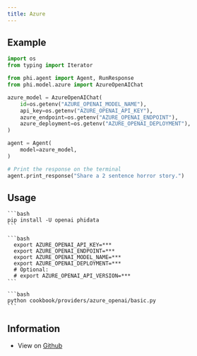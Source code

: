 ```yaml
---
title: Azure
---
```


## Example

<CodeGroup>

```python agent.py
import os
from typing import Iterator

from phi.agent import Agent, RunResponse
from phi.model.azure import AzureOpenAIChat

azure_model = AzureOpenAIChat(
    id=os.getenv("AZURE_OPENAI_MODEL_NAME"),
    api_key=os.getenv("AZURE_OPENAI_API_KEY"),
    azure_endpoint=os.getenv("AZURE_OPENAI_ENDPOINT"),
    azure_deployment=os.getenv("AZURE_OPENAI_DEPLOYMENT"),
)

agent = Agent(
    model=azure_model,
)

# Print the response on the terminal
agent.print_response("Share a 2 sentence horror story.")
```

</CodeGroup>

## Usage

<Steps>
  <Snippet file="create-venv-step.mdx" />

  <Step title="Install libraries">

    ```bash
    pip install -U openai phidata
    ```

  </Step>

  <Step title="Export Environment Variables">

    ```bash
      export AZURE_OPENAI_API_KEY=***
      export AZURE_OPENAI_ENDPOINT=***
      export AZURE_OPENAI_MODEL_NAME=***
      export AZURE_OPENAI_DEPLOYMENT=***
      # Optional:
      # export AZURE_OPENAI_API_VERSION=***
    ```
  </Step>

  <Step title="Run azure Agent">

    ```bash
    python cookbook/providers/azure_openai/basic.py
    ```

  </Step>

  </Steps>

## Information

- View on [Github](https://github.com/phidatahq/phidata/tree/main/cookbook/providers/azure_openai/basic.py)

